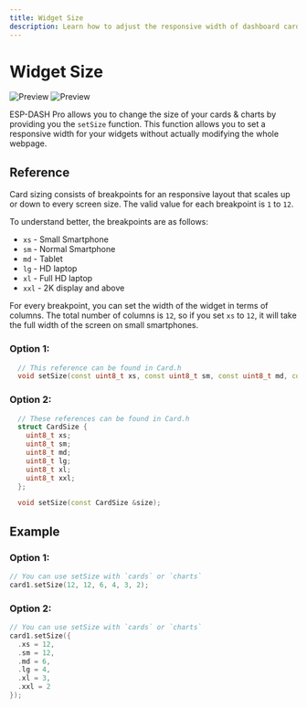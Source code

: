 ```yaml
---
title: Widget Size
description: Learn how to adjust the responsive width of dashboard cards and charts using the setSize function for customizable widget dimensions.
---
```



# Widget Size

<ProCallout />

<img className="my-6 hidden dark:block w-full max-w-[1000px] rounded-lg" src="/img/v5/features/widget-size-dark.png" alt="Preview" />
<img className="my-6 dark:hidden w-full max-w-[1000px] rounded-lg" src="/img/v5/features/widget-size-light.png" alt="Preview" />

ESP-DASH Pro allows you to change the size of your cards & charts by providing you the `setSize` function. This function allows you to set a responsive width for your widgets without actually modifying the whole webpage.

## Reference

Card sizing consists of breakpoints for an responsive layout that scales up or down to every screen size. The valid value for each breakpoint is `1` to `12`.

To understand better, the breakpoints are as follows:
- `xs` - Small Smartphone
- `sm` - Normal Smartphone
- `md` - Tablet
- `lg` - HD laptop
- `xl` - Full HD laptop
- `xxl` - 2K display and above

For every breakpoint, you can set the width of the widget in terms of columns. The total number of columns is `12`, so if you set `xs` to `12`, it will take the full width of the screen on small smartphones.

### Option 1:
```cpp
  // This reference can be found in Card.h
  void setSize(const uint8_t xs, const uint8_t sm, const uint8_t md, const uint8_t lg, const uint8_t xl, const uint8_t xxl);
```

### Option 2:
```cpp
  // These references can be found in Card.h
  struct CardSize {
    uint8_t xs;
    uint8_t sm;
    uint8_t md;
    uint8_t lg;
    uint8_t xl;
    uint8_t xxl;
  };

  void setSize(const CardSize &size);
```

## Example

### Option 1:
```cpp
// You can use setSize with `cards` or `charts`
card1.setSize(12, 12, 6, 4, 3, 2);
```

### Option 2:
```cpp
// You can use setSize with `cards` or `charts`
card1.setSize({
  .xs = 12,
  .sm = 12,
  .md = 6,
  .lg = 4,
  .xl = 3,
  .xxl = 2
});
```
